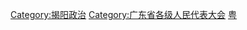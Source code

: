 [[Category:揭阳政治|Category:揭阳政治]]
[[Category:广东省各级人民代表大会|Category:广东省各级人民代表大会]]
[[Category:设区的市人民代表大会|粤]]